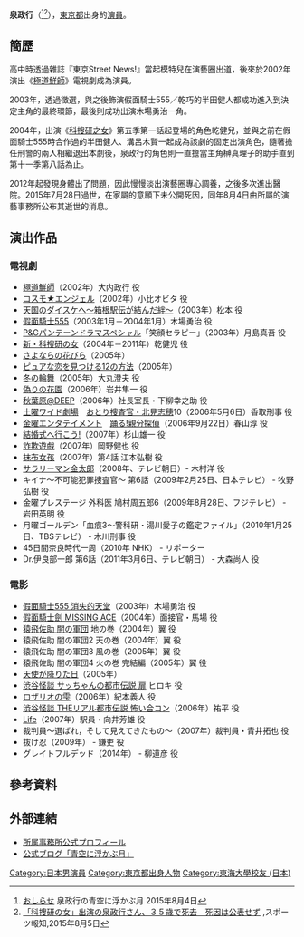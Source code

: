 {{noteTA
|1=zh-hans:假面骑士555;zh-hk:幪面超人555;zh-tw:假面騎士555;
|2=zh-hans:假面骑士555 消失的天堂;zh-hk:幪面超人555 救世者傳說之帝王腰帶;zh-tw:假面騎士555 消失的天堂;
}}

{{藝人
| 姓名     = 泉政行
| 類型     = 男演員
| 圖片     = 
| 圖片尺寸 = 
| 圖片簡介 = 
| 原名     = 
| 外文名   = 
| 外文     = 
| 羅馬拼音 = Izumi Masayuki
| 英文名   = 
| 綽號     = 
| 其他藝名 = 
| 國籍     = 
| 出生日期 = {{Birth_date|1980|5|12}}
| 出生地點 = {{JPN}}[[東京都|東京都]]
| 逝世日期 = {{death_date_and_age|2015|7|28|1980|5|12|mf=y}}
| 逝世地點 = {{JPN}}[[東京都|東京都]]
| 職業     = [[演員|演員]]
| 語言     = 
| 教育程度 = 
| 宗教信仰 = 
| 配偶     = 
| 音樂類型 = 
| 演奏樂器 = 
| 出身地   = 
| 出道作   = 
| 出道日期 = 1998年－2015年
| 代表作   = [[假面騎士555|假面騎士555]]
| 活躍年代 = 
| 唱片公司 = 
| 經紀公司 = 
| 網站     = 
| 相關團體 = 
| 獎項     = 
| IMDb    = 
}}
{{japanese|japanese=泉 政行|kana=いずみ まさゆき|romaji=Izumi Masayuki}}

'''泉政行'''（{{bd|1980年|5月12日|2015年|7月28日}}<ref name="blog20150804">[http://ameblo.jp/izumi-masayuki/entry-12058059623.html おしらせ] {{Wayback|url=http://ameblo.jp/izumi-masayuki/entry-12058059623.html |date=20210731221416 }} 泉政行の青空に浮かぶ月 2015年8月4日</ref><ref name="hochi20150805">[http://www.hochi.co.jp/entertainment/20150804-OHT1T50201.html 「科捜研の女」出演の泉政行さん、３５歳で死去　死因は公表せず ] {{Wayback|url=http://www.hochi.co.jp/entertainment/20150804-OHT1T50201.html |date=20160805053422 }},スポーツ報知,2015年8月5日</ref>），[[東京都|東京都]]出身的[[演員|演員]]。

== 簡歷 ==
高中時透過雜誌『東京Street News!』當起模特兒在演藝圈出道，後來於2002年演出《[[極道鮮師|極道鮮師]]》電視劇成為演員。

2003年，透過徵選，與之後飾演假面騎士555／乾巧的半田健人都成功進入到決定主角的最終環節，最後則成功出演木場勇治一角。

2004年，出演《[[科搜研之女|科搜研之女]]》第五季第一話起登場的角色乾健兒，並與之前在假面騎士555時合作過的半田健人、溝呂木賢一起成為該劇的固定出演角色，隨著擔任刑警的兩人相繼退出本劇後，泉政行的角色則一直擔當主角榊真理子的助手直到第十一季第八話為止。

2012年起發現身體出了問題，因此慢慢淡出演藝圈專心調養，之後多次進出醫院。2015年7月28日過世，在家屬的意願下未公開死因，同年8月4日由所屬的演藝事務所公布其逝世的消息。

== 演出作品 ==
=== 電視劇 ===
* [[極道鮮師|極道鮮師]]（2002年）大内政行 役
* [[コスモ★エンジェル|コスモ★エンジェル]]（2002年）小比オビタ 役
* [[天国のダイスケへ～箱根駅伝が結んだ絆～|天国のダイスケへ～箱根駅伝が結んだ絆～]]（2003年）松本 役
* [[假面騎士555|假面騎士555]]（2003年1月－2004年1月）木場勇治 役
* [[P&Gパンテーンドラマスペシャル|P&Gパンテーンドラマスペシャル]]「笑顔セラピー」（2003年）月島真吾 役
* [[科捜研の女|新・科捜研の女]]（2004年－2011年）乾健児 役
* [[さよならの花びら|さよならの花びら]]（2005年）
* [[ピュアな恋を見つける12の方法|ピュアな恋を見つける12の方法]]（2005年）
* [[冬の輪舞|冬の輪舞]]（2005年）大丸澄夫 役
* [[偽りの花園_(テレビドラマ)|偽りの花園]]（2006年）岩井隼一 役
* [[秋葉原@DEEP|秋葉原@DEEP]]（2006年）社長室長・下柳幸之助 役
* [[土曜ワイド劇場|土曜ワイド劇場]]　[[おとり捜査官・北見志穂|おとり捜査官・北見志穂]]10（2006年5月6日）香取刑事 役
* [[金曜エンタテイメント|金曜エンタテイメント]]　[[踊る!親分探偵|踊る!親分探偵]]（2006年9月22日）春山淳 役
* [[結婚式へ行こう!|結婚式へ行こう!]]（2007年）杉山雄一 役
* [[詐欺遊戲_(電視劇)|詐欺遊戲]]（2007年）岡野健也 役
* [[抹布女孩|抹布女孩]]（2007年）第4話 江本弘樹 役
* [[サラリーマン金太郎#テレビ朝日ドラマ版|サラリーマン金太郎]]（2008年、テレビ朝日）- 木村洋 役
* キイナ〜不可能犯罪捜査官〜 第6話（2009年2月25日、日本テレビ） - 牧野弘樹 役
* 金曜プレステージ 外科医 鳩村周五郎6（2009年8月28日、フジテレビ） - 岩田英明 役
* 月曜ゴールデン「血痕3〜警科研・湯川愛子の鑑定ファイル」（2010年1月25日、TBSテレビ） - 木川刑事 役
* 45日間奈良時代一周（2010年 NHK） - リポーター
* Dr.伊良部一郎 第6話（2011年3月6日、テレビ朝日） - 大森尚人 役

=== 電影 ===
* [[假面騎士555_消失的天堂|假面騎士555 消失的天堂]]（2003年）木場勇治 役
* [[假面騎士劍_MISSING_ACE|假面騎士劍 MISSING ACE]]（2004年）面接官・馬場 役
* [[猿飛佐助_闇の軍団|猿飛佐助 闇の軍団]] 地の巻（2004年）翼 役
* 猿飛佐助 闇の軍団2 天の巻（2004年）翼 役
* 猿飛佐助 闇の軍団3 風の巻（2005年）翼 役
* 猿飛佐助 闇の軍団4 火の巻 完結編（2005年）翼 役
* [[天使が降りた日|天使が降りた日]]（2005年）
* [[渋谷怪談_サッちゃんの都市伝説_扉|渋谷怪談 サッちゃんの都市伝説 扉]] ヒロキ 役
* [[ロザリオの雫|ロザリオの雫]]（2006年）紀本義人 役
* [[渋谷怪談_THEリアル都市伝説_怖い合コン|渋谷怪談 THEリアル都市伝説 怖い合コン]]（2006年）祐平 役
* [[Life|Life]]（2007年）駅員・向井芳雄 役
* 裁判員〜選ばれ，そして見えてきたもの〜（2007年）裁判員・青井拓也 役
* 抜け忍（2009年） - 鎌吏 役
* グレイトフルデッド（2014年） - 柳道彦 役

== 參考資料 ==
{{reflist}}

== 外部連結 ==
* [https://web.archive.org/web/20090429114626/http://www.nest-net.jp/talentprofile/izumi_masayuki/main.html 所属事務所公式プロフィール]{{ja}}
* [http://ameblo.jp/izumi-masayuki 公式ブログ「青空に浮かぶ月」] {{Wayback|url=http://ameblo.jp/izumi-masayuki |date=20210124071100 }}{{ja}}

{{normdaten}}
{{DEFAULTSORT:Izumi Masayuki}}
[[Category:日本男演員|Category:日本男演員]]
[[Category:東京都出身人物|Category:東京都出身人物]]
[[Category:東海大學校友_(日本)|Category:東海大學校友 (日本)]]